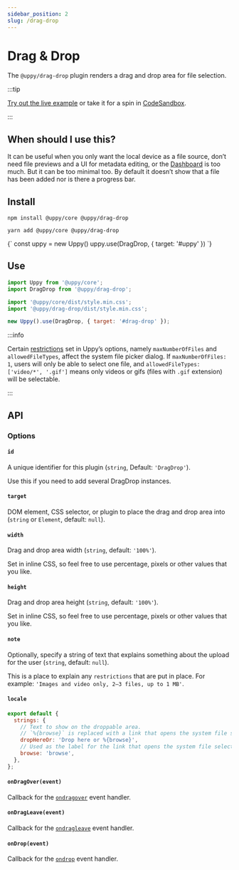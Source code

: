 ```yaml
---
sidebar_position: 2
slug: /drag-drop
---
```




# Drag & Drop

The `@uppy/drag-drop` plugin renders a drag and drop area for file selection.

:::tip

[Try out the live example](/examples) or take it for a spin in
[CodeSandbox](https://codesandbox.io/s/uppy-drag-drop-gyewzx?file=/src/index.js).

:::

## When should I use this?

It can be useful when you only want the local device as a file source, don’t
need file previews and a UI for metadata editing, or the
[Dashboard](/docs/dashboard/) is too much. But it can be too minimal too. By
default it doesn’t show that a file has been added nor is there a progress bar.

## Install

<Tabs>
  <TabItem value="npm" label="NPM" default>

```shell
npm install @uppy/core @uppy/drag-drop
```

  </TabItem>

  <TabItem value="yarn" label="Yarn">

```shell
yarn add @uppy/core @uppy/drag-drop
```

  </TabItem>

  <TabItem value="cdn" label="CDN">
    <UppyCdnExample>
      {`
        const uppy = new Uppy()
        uppy.use(DragDrop, { target: '#uppy' })
      `}
    </UppyCdnExample>
  </TabItem>
</Tabs>

## Use

```js showLineNumbers
import Uppy from '@uppy/core';
import DragDrop from '@uppy/drag-drop';

import '@uppy/core/dist/style.min.css';
import '@uppy/drag-drop/dist/style.min.css';

new Uppy().use(DragDrop, { target: '#drag-drop' });
```

:::info

Certain [restrictions](/docs/uppy#restrictions) set in Uppy’s options, namely
`maxNumberOfFiles` and `allowedFileTypes`, affect the system file picker dialog.
If `maxNumberOfFiles: 1`, users will only be able to select one file, and
`allowedFileTypes: ['video/*', '.gif']` means only videos or gifs (files with
`.gif` extension) will be selectable.

:::

## API

### Options

#### `id`

A unique identifier for this plugin (`string`, Default: `'DragDrop'`).

Use this if you need to add several DragDrop instances.

#### `target`

DOM element, CSS selector, or plugin to place the drag and drop area into
(`string` or `Element`, default: `null`).

#### `width`

Drag and drop area width (`string`, default: `'100%'`).

Set in inline CSS, so feel free to use percentage, pixels or other values that
you like.

#### `height`

Drag and drop area height (`string`, default: `'100%'`).

Set in inline CSS, so feel free to use percentage, pixels or other values that
you like.

#### `note`

Optionally, specify a string of text that explains something about the upload
for the user (`string`, default: `null`).

This is a place to explain any `restrictions` that are put in place. For
example: `'Images and video only, 2–3 files, up to 1 MB'`.

#### `locale`

```js
export default {
  strings: {
    // Text to show on the droppable area.
    // `%{browse}` is replaced with a link that opens the system file selection dialog.
    dropHereOr: 'Drop here or %{browse}',
    // Used as the label for the link that opens the system file selection dialog.
    browse: 'browse',
  },
};
```

#### `onDragOver(event)`

Callback for the [`ondragover`][ondragover] event handler.

#### `onDragLeave(event)`

Callback for the [`ondragleave`][ondragleave] event handler.

#### `onDrop(event)`

Callback for the [`ondrop`][ondrop] event handler.

[ondragover]:
  https://developer.mozilla.org/en-US/docs/Web/API/GlobalEventHandlers/ondragover
[ondragleave]:
  https://developer.mozilla.org/en-US/docs/Web/API/GlobalEventHandlers/ondragleave
[ondrop]:
  https://developer.mozilla.org/en-US/docs/Web/API/GlobalEventHandlers/ondrop
